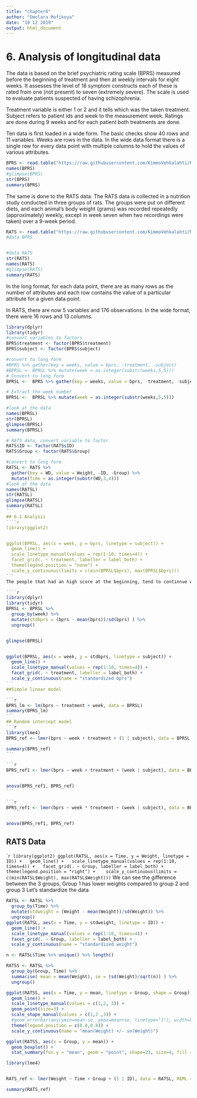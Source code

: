```yaml
---
title: "chapter6"
author: "Omolara Mofikoya"
date: "10 12 2019"
output: html_document
---
```



# 6. Analysis of longitudinal data
The data is based on the brief psychiatric rating scale (BPRS) measured before the beginning of treatment and then at weekly intervals for eight weeks. It assesses the level of 18 symptom constructs each of these is rated from one (not present) to seven (extremely severe). The scale is used to evaluate patients suspected of having schizophrenia.

Treatment variable is either 1 or 2 and it tells which was the taken treatment. Subject refers to patient ids and week to the measurement week.  Ratings are done during 9 weeks and for each patient both treatments are done.

Ten data is first loaded in a wide form. The basic checks show 40 rows and 11 variables. Weeks are rows in the data. In the wide data format there is a single row for every data point with multiple columns to hold the values of various attributes.
```r
BPRS <- read.table("https://raw.githubusercontent.com/KimmoVehkalahti/MABS/master/Examples/data/BPRS.txt", sep  =" ", header = T)
names(BPRS)
#glimpse(BPRS)
str(BPRS)
summary(BPRS)
```
The same is done to the RATS data. The RATS data is collected in a nutrition study conducted in three groups of rats. The groups were put on different diets, and each animal’s body weight (grams) was recorded repeatedly (approximately) weekly, except in week seven when two recordings were taken) over a 9-week period. 

```r
RATS <- read.table("https://raw.githubusercontent.com/KimmoVehkalahti/MABS/master/Examples/data/rats.txt", header = TRUE, sep = '\t')
#data BPRS


#data RATS
str(RATS)
names(RATS)
#glimpse(RATS)
summary(RATS)
```

 In the long format, for each data point, there are as many rows as the number of attributes and each row contains the value of a particular attribute for a given data point.

In RATS, there are now 5 variables and 176 observations. In the wide format, there were 16 rows and 13 columns. 
```r
library(dplyr)
library(tidyr)
#convert variables to factors
BPRS$treatment <- factor(BPRS$treatment)
BPRS$subject <- factor(BPRS$subject)

#convert to long form
#BPRS %>% gather(key = weeks, value = bprs, -treatment, -subject)
#BPRSL <- BPRSL %>% mutate(week = as.integer(substr(weeks,5,5)))
# Convert to long form
BPRSL <-  BPRS %>% gather(key = weeks, value = bprs, -treatment, -subject)

# Extract the week number
BPRSL <-  BPRSL %>% mutate(week = as.integer(substr(weeks,5,5)))

#look at the data
names(BPRSL)
str(BPRSL)
glimpse(BPRSL)
summary(BPRSL)
```
````r
# RATS data, convert variable to factor
RATS$ID <- factor(RATS$ID)
RATS$Group <- factor(RATS$Group)

#convert to long form
RATSL <- RATS %>%
  gather(key = WD, value = Weight, -ID, -Group) %>%
  mutate(Time = as.integer(substr(WD,3,4))) 
#look at the data
names(RATSL)
str(RATSL)
glimpse(RATSL)
summary(RATSL)
```
## 6.1 Analysis
````r

library(ggplot2)


ggplot(BPRSL, aes(x = week, y = bprs, linetype = subject)) +
  geom_line() +
  scale_linetype_manual(values = rep(1:10, times=4)) +
  facet_grid(. ~ treatment, labeller = label_both) +
  theme(legend.position = "none") + 
  scale_y_continuous(limits = c(min(BPRSL$bprs), max(BPRSL$bprs)))
```
The people that had an high score at the beginning, tend to continnue with an high score ton the end, to view this properly the data has to be standardised.

````r
library(dplyr)
library(tidyr)
BPRSL <- BPRSL %>%
  group_by(week) %>%
  mutate(stdbprs = (bprs - mean(bprs))/sd(bprs) ) %>%
  ungroup()


glimpse(BPRSL)


ggplot(BPRSL, aes(x = week, y = stdbprs, linetype = subject)) +
  geom_line() +
  scale_linetype_manual(values = rep(1:10, times=4)) +
  facet_grid(. ~ treatment, labeller = label_both) +
  scale_y_continuous(name = "standardized bprs")
```
##Simple linear model

```r
BPRS_lm <- lm(bprs ~ treatment + week, data = BPRSL)
summary(BPRS_lm)
```
## Random intercept model
```r
library(lme4)
BPRS_ref <- lmer(bprs ~ week + treatment + (1 | subject), data = BPRSL, REML = FALSE)

summary(BPRS_ref)
```

```r
BPRS_ref1 <- lmer(bprs ~ week + treatment + (week | subject), data = BPRSL, REML = FALSE)


anova(BPRS_ref1, BPRS_ref)
```

```r
BPRS_ref1 <- lmer(bprs ~ week * treatment + (week | subject), data = BPRSL, REML = FALSE)


anova(BPRS_ref1, BPRS_ref)
````

## RATS Data
````r
library(ggplot2)
ggplot(RATSL, aes(x = Time, y = Weight, linetype = ID)) +
  geom_line() +
  scale_linetype_manual(values = rep(1:10, times=4)) +
  facet_grid(. ~ Group, labeller = label_both) +
  theme(legend.position = "right") + 
  scale_y_continuous(limits = c(min(RATSL$Weight), max(RATSL$Weight)))
```
We can see the gifference between the 3 groups, Group 1 has lower weights compared to group 2 and group 3
Let's standardize the data


```r
RATSL <- RATSL %>%
  group_by(Time) %>%
  mutate(stdweight = (Weight - mean(Weight))/sd(Weight)) %>%
  ungroup()
ggplot(RATSL, aes(x = Time, y = stdweight, linetype = ID)) +
  geom_line() +
  scale_linetype_manual(values = rep(1:10, times=4)) +
  facet_grid(. ~ Group, labeller = label_both) +
  scale_y_continuous(name = "standardized weight")
```

```r
n <- RATSL$Time %>% unique() %>% length()

RATSS <- RATSL %>%
  group_by(Group, Time) %>%
  summarise( mean = mean(Weight), se = (sd(Weight)/sqrt(n)) ) %>%
  ungroup()

ggplot(RATSS, aes(x = Time, y = mean, linetype = Group, shape = Group)) +
  geom_line() +
  scale_linetype_manual(values = c(1,2, 3)) +
  geom_point(size=3) +
  scale_shape_manual(values = c(1,2 ,3)) +
  #geom_errorbar(aes(ymin=mean-se, ymax=mean+se, linetype="1"), width=0.3) +
  theme(legend.position = c(0.8,0.8)) +
  scale_y_continuous(name = "mean(Weight) +/- se(Weight)")
```
```r
ggplot(RATSS, aes(x = Group, y = mean)) +
  geom_boxplot() +
  stat_summary(fun.y = "mean", geom = "point", shape=23, size=4, fill = "white") + scale_y_continuous(name = "mean(Weight), days 1-64")
```

```r
library(lme4)


RATS_ref <- lmer(Weight ~ Time + Group + (1 | ID), data = RATSL, REML = FALSE)

summary(RATS_ref)
```
